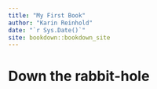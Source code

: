 ```yaml
--- 
title: "My First Book"
author: "Karin Reinhold"
date: "`r Sys.Date()`"
site: bookdown::bookdown_site
---
```


# Down the rabbit-hole

